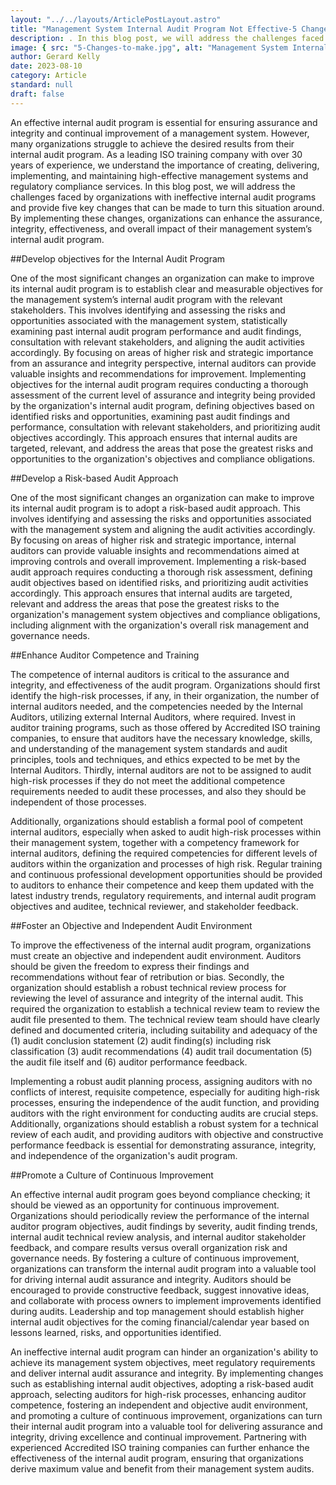 ```yaml
---
layout: "../../layouts/ArticlePostLayout.astro"
title: "Management System Internal Audit Program Not Effective-5 Changes You Can Make to Turn This Around"
description: . In this blog post, we will address the challenges faced by organizations with ineffective internal audit programs and provide five key changes that can be made to turn this situation around.  
image: { src: "5-Changes-to-make.jpg", alt: "Management System Internal Audit Program Not Effective" }
author: Gerard Kelly
date: 2023-08-10
category: Article
standard: null
draft: false
---
```

An effective internal audit program is essential for ensuring assurance and integrity and continual improvement of a management system. However, many organizations struggle to achieve the desired results from their internal audit program. As a leading ISO training company with over 30 years of experience, we understand the importance of creating, delivering, implementing, and maintaining high-effective management systems and regulatory compliance services. In this blog post, we will address the challenges faced by organizations with ineffective internal audit programs and provide five key changes that can be made to turn this situation around. By implementing these changes, organizations can enhance the assurance, integrity, effectiveness, and overall impact of their management system’s internal audit program.

##Develop objectives for the Internal Audit Program

One of the most significant changes an organization can make to improve its internal audit program is to establish clear and measurable objectives for the management system’s internal audit program with the relevant stakeholders. This involves identifying and assessing the risks and opportunities associated with the management system, statistically examining past internal audit program performance and audit findings, consultation with relevant stakeholders, and aligning the audit activities accordingly. By focusing on areas of higher risk and strategic importance from an assurance and integrity perspective, internal auditors can provide valuable insights and recommendations for improvement.
Implementing objectives for the internal audit program requires conducting a thorough assessment of the current level of assurance and integrity being provided by the organization's internal audit program, defining objectives based on identified risks and opportunities, examining past audit findings and performance, consultation with relevant stakeholders, and prioritizing audit objectives accordingly. This approach ensures that internal audits are targeted, relevant, and address the areas that pose the greatest risks and opportunities to the organization's objectives and compliance obligations.

##Develop a Risk-based Audit Approach

One of the most significant changes an organization can make to improve its internal audit program is to adopt a risk-based audit approach. This involves identifying and assessing the risks and opportunities associated with the management system and aligning the audit activities accordingly. By focusing on areas of higher risk and strategic importance, internal auditors can provide valuable insights and recommendations aimed at improving controls and overall improvement.
Implementing a risk-based audit approach requires conducting a thorough risk assessment, defining audit objectives based on identified risks, and prioritizing audit activities accordingly. This approach ensures that internal audits are targeted, relevant and address the areas that pose the greatest risks to the organization's management system objectives and compliance obligations, including alignment with the organization's overall risk management and governance needs.

##Enhance Auditor Competence and Training 

The competence of internal auditors is critical to the assurance and integrity, and effectiveness of the audit program. Organizations should first identify the high-risk processes, if any, in their organization, the number of internal auditors needed, and the competencies needed by the Internal Auditors, utilizing external Internal Auditors, where required. Invest in auditor training programs, such as those offered by Accredited ISO training companies, to ensure that auditors have the necessary knowledge, skills, and understanding of the management system standards and audit principles, tools and techniques, and ethics expected to be met by the Internal Auditors. Thirdly, internal auditors are not to be assigned to audit high-risk processes if they do not meet the additional competence requirements needed to audit these processes, and also they should be independent of those processes.

Additionally, organizations should establish a formal pool of competent internal auditors, especially when asked to audit high-risk processes within their management system, together with a competency framework for internal auditors, defining the required competencies for different levels of auditors within the organization and processes of high risk. Regular training and continuous professional development opportunities should be provided to auditors to enhance their competence and keep them updated with the latest industry trends, regulatory requirements, and internal audit program objectives and auditee, technical reviewer, and stakeholder feedback.

##Foster an Objective and Independent Audit Environment 

To improve the effectiveness of the internal audit program, organizations must create an objective and independent audit environment. Auditors should be given the freedom to express their findings and recommendations without fear of retribution or bias. Secondly, the organization should establish a robust technical review process for reviewing the level of assurance and integrity of the internal audit.  This required the organization to establish a technical review team to review the audit file presented to them.  The technical review team should have clearly defined and documented criteria, including suitability and adequacy of the (1) audit conclusion statement (2) audit finding(s) including risk classification (3) audit recommendations (4) audit trail documentation (5) the audit file itself and (6) auditor performance feedback.

Implementing a robust audit planning process, assigning auditors with no conflicts of interest, requisite competence, especially for auditing high-risk processes, ensuring the independence of the audit function, and providing auditors with the right environment for conducting audits are crucial steps. Additionally, organizations should establish a robust system for a technical review of each audit, and providing auditors with objective and constructive performance feedback is essential for demonstrating assurance, integrity, and independence of the organization's audit program.

##Promote a Culture of Continuous Improvement 

An effective internal audit program goes beyond compliance checking; it should be viewed as an opportunity for continuous improvement. Organizations should periodically review the performance of the internal auditor program objectives, audit findings by severity, audit finding trends, internal audit technical review analysis, and internal auditor stakeholder feedback, and compare results versus overall organization risk and governance needs.
By fostering a culture of continuous improvement, organizations can transform the internal audit program into a valuable tool for driving internal audit assurance and integrity. Auditors should be encouraged to provide constructive feedback, suggest innovative ideas, and collaborate with process owners to implement improvements identified during audits.  Leadership and top management should establish higher internal audit objectives for the coming financial/calendar year based on lessons learned, risks, and opportunities identified.

An ineffective internal audit program can hinder an organization's ability to achieve its management system objectives, meet regulatory requirements and deliver internal audit assurance and integrity. By implementing changes such as establishing internal audit objectives, adopting a risk-based audit approach, selecting auditors for high-risk processes, enhancing auditor competence, fostering an independent and objective audit environment, and promoting a culture of continuous improvement, organizations can turn their internal audit program into a valuable tool for delivering assurance and integrity, driving excellence and continual improvement. Partnering with experienced Accredited ISO training companies can further enhance the effectiveness of the internal audit program, ensuring that organizations derive maximum value and benefit from their management system audits.
